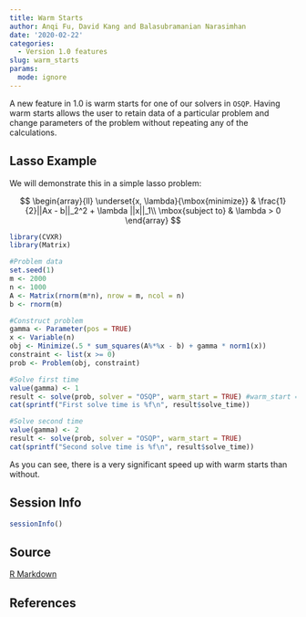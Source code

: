 ```yaml
---
title: Warm Starts
author: Anqi Fu, David Kang and Balasubramanian Narasimhan
date: '2020-02-22'
categories:
  - Version 1.0 features
slug: warm_starts
params:
  mode: ignore
---
```


A new feature in 1.0 is warm starts for one of our solvers in
`OSQP`. Having warm starts allows the user to retain data of a
particular problem and change parameters of the problem without
repeating any of the calculations.


## Lasso Example

We will demonstrate this in a simple lasso problem:

$$
	\begin{array}{ll} \underset{x, \lambda}{\mbox{minimize}} & \frac{1}{2}||Ax - b||_2^2 + \lambda ||x||_1\\
	\mbox{subject to} & \lambda > 0
	\end{array}
$$


```r
library(CVXR)
library(Matrix)
```

```r
#Problem data
set.seed(1)
m <- 2000
n <- 1000
A <- Matrix(rnorm(m*n), nrow = m, ncol = n)
b <- rnorm(m)

#Construct problem
gamma <- Parameter(pos = TRUE)
x <- Variable(n)
obj <- Minimize(.5 * sum_squares(A%*%x - b) + gamma * norm1(x))
constraint <- list(x >= 0)
prob <- Problem(obj, constraint)

#Solve first time
value(gamma) <- 1
result <- solve(prob, solver = "OSQP", warm_start = TRUE) #warm_start = T is not necessary for the first time
cat(sprintf("First solve time is %f\n", result$solve_time))

#Solve second time
value(gamma) <- 2
result <- solve(prob, solver = "OSQP", warm_start = TRUE)
cat(sprintf("Second solve time is %f\n", result$solve_time))

```

As you can see, there is a very significant speed up with warm starts
than without. 

## Session Info

```r
sessionInfo()
```

## Source

[R Markdown](https://github.com/bnaras/cvxr_docs/blob/master/content/cvxr_examples/warm_starts.Rmd)

## References
